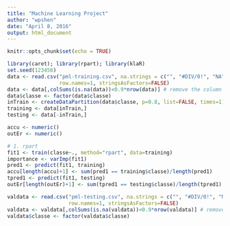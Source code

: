 ```yaml
---
title: "Machine Learning Project"
author: "wpshen"
date: "April 8, 2016"
output: html_document
---
```


```r
knitr::opts_chunk$set(echo = TRUE)
```

```r
library(caret); library(rpart); library(klaR)
set.seed(123456)
data <- read.csv("pml-training.csv", na.strings = c("", "#DIV/0!", "NA"), 
                 row.names=1, stringsAsFactors=FALSE)
data <- data[,colSums(is.na(data))<0.9*nrow(data)] # remove the column is 90% NA
data$classe <- factor(data$classe)
inTrain <- createDataPartition(data$classe, p=0.8, list=FALSE, times=1)
training <- data[inTrain,]
testing <- data[-inTrain,]

accu <- numeric()
outEr <- numeric()

# 1. rpart
fit1 <- train(classe~., method="rpart", data=training)
importance <- varImp(fit1)
pred1 <- predict(fit1, training)
accu[length(accu)+1] <- sum(pred1 == training$classe)/length(pred1)
tpred1 <- predict(fit1, testing)
outEr[length(outEr)+1] <- sum(tpred1 == testing$classe)/length(tpred1)

```


```r
valdata <- read.csv("pml-testing.csv", na.strings = c("", "#DIV/0!", "NA"), 
                    row.names=1, stringsAsFactors=FALSE)
valdata <- valdata[,colSums(is.na(valdata))<0.9*nrow(valdata)] # remove the column is 90% NA
valdata$classe <- factor(valdata$classe)

```

